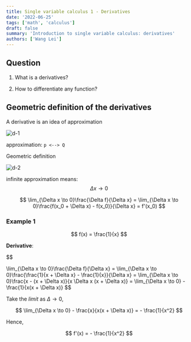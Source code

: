 ```yaml
---
title: Single variable calculus 1 - Derivatives
date: '2022-06-25'
tags: ['math', 'calculus']
draft: false
summary: 'Introduction to single variable calculus: derivatives'
authors: ['Wang Lei']
---
```


## Question

1. What is a derivatives?

2. How to differentiate any function?


## Geometric definition of the derivatives

A derivative is an idea of approximation

![d-1](/static/images/calculus/d-1.png)

approximation: `p <--> Q`

Geometric definition

![d-2](/static/images/calculus/d-2.png)

infinite approximation means: $$\Delta x \to 0$$

$$
\lim_{\Delta x \to 0}\frac{\Delta f}{\Delta x}
= \lim_{\Delta x \to 0}\frac{f(x_0 + \Delta x) - f(x_0)}{\Delta x}
= f'(x_0)
$$

### Example 1

$$
f(x) = \frac{1}{x}
$$

**Derivative**:

$$

\lim_{\Delta x \to 0}\frac{\Delta f}{\Delta x}
= \lim_{\Delta x \to 0}\frac{\frac{1}{x + \Delta x} - \frac{1}{x}}{\Delta x}
= \lim_{\Delta x \to 0}\frac{x - (x + \Delta x)}{x \Delta x (x + \Delta x)}
= \lim_{\Delta x \to 0} - \frac{1}{x(x + \Delta x)}
$$

Take the *limit* as $\Delta \to 0$,

$$
\lim_{\Delta x \to 0} - \frac{x}{x(x + \Delta x)}
= - \frac{1}{x^2}
$$

Hence,

$$
f'(x) = - \frac{1}{x^2}
$$
